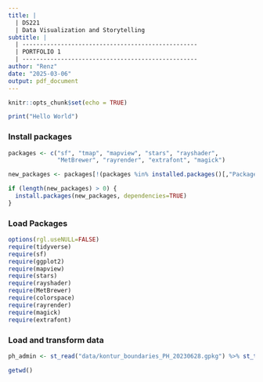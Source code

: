 ---
title: |
  | DS221
  | Data Visualization and Storytelling
subtitle: |
  | --------------------------------------------------
  | PORTFOLIO 1
  | --------------------------------------------------
author: "Renz"
date: "2025-03-06"
output: pdf_document
---

```{r setup, include=FALSE}
knitr::opts_chunk$set(echo = TRUE)
```

```{r}
print("Hello World")
```

### Install packages
```{r}
packages <- c("sf", "tmap", "mapview", "stars", "rayshader", 
              "MetBrewer", "rayrender", "extrafont", "magick")

new_packages <- packages[!(packages %in% installed.packages()[,"Package"])]

if (length(new_packages) > 0) {
  install.packages(new_packages, dependencies=TRUE)
}
```

### Load Packages
```{r}
options(rgl.useNULL=FALSE)
require(tidyverse)
require(sf)
require(ggplot2)
require(mapview)
require(stars)
require(rayshader)
require(MetBrewer)
require(colorspace)
require(rayrender)
require(magick)
require(extrafont)
```

### Load and transform data
``` {r}

ph_admin <- st_read("data/kontur_boundaries_PH_20230628.gpkg") %>% st_transform(3106)
```

```{r}
getwd()
```


